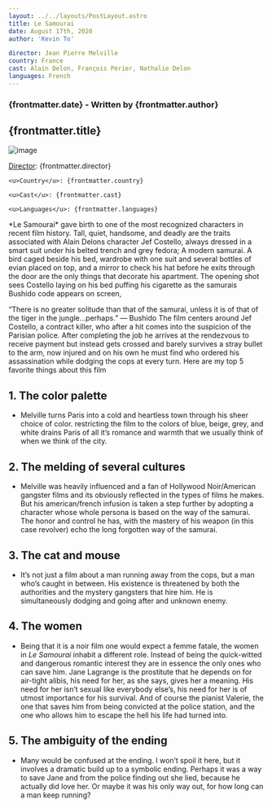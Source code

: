 ```yaml
---
layout: ../../layouts/PostLayout.astro
title: Le Samourai
date: August 17th, 2020
author: 'Kevin To'

director: Jean Pierre Melville
country: France
cast: Alain Delon, François Périer, Nathalie Delon
languages: French
---
```


### {frontmatter.date} - Written by {frontmatter.author}

## {frontmatter.title}

![image](/postPictures/La%20Cienaga/28113id_022_w1600.jpeg)

<div class="film-info">
    <u>Director</u>: {frontmatter.director}

    <u>Country</u>: {frontmatter.country}

    <u>Cast</u>: {frontmatter.cast}

    <u>Languages</u>: {frontmatter.languages}

</div>

<article class="main-content">
 *Le Samourai* gave birth to one of the most recognized characters in recent film history. Tall, quiet, handsome, and deadly are the traits associated with Alain Delons character Jef Costello, always dressed in a smart suit under his belted trench and grey fedora; A modern samurai. A bird caged beside his bed, wardrobe with one suit and several bottles of evian placed on top, and a mirror to check his hat before he exits through the door are the only things that decorate his apartment. The opening shot sees Costello laying on his bed puffing his cigarette as the samurais Bushido code appears on screen,

“There is no greater solitude than that of the samurai, unless it is of that of the tiger in the jungle...perhaps.”
— Bushido
The film centers around Jef Costello, a contract killer, who after a hit comes into the suspicion of the Parisian police. After completing the job he arrives at the rendezvous to receive payment but instead gets crossed and barely survives a stray bullet to the arm, now injured and on his own he must find who ordered his assassination while dodging the cops at every turn. Here are my top 5 favorite things about this film

# 1. The color palette

- Melville turns Paris into a cold and heartless town through his sheer choice of color. restricting the film to the colors of blue, beige, grey, and white drains Paris of all it’s romance and warmth that we usually think of when we think of the city.

# 2. The melding of several cultures

- Melville was heavily influenced and a fan of Hollywood Noir/American gangster films and its obviously reflected in the types of films he makes. But his american/french infusion is taken a step further by adopting a character whose whole persona is based on the way of the samurai. The honor and control he has, with the mastery of his weapon (in this case revolver) echo the long forgotten way of the samurai.

# 3. The cat and mouse

- It’s not just a film about a man running away from the cops, but a man who’s caught in between. His existence is threatened by both the authorities and the mystery gangsters that hire him. He is simultaneously dodging and going after and unknown enemy.

# 4. The women

- Being that it is a noir film one would expect a femme fatale, the women in _Le Samourai_ inhabit a different role. Instead of being the quick-witted and dangerous romantic interest they are in essence the only ones who can save him. Jane Lagrange is the prostitute that he depends on for air-tight alibis, his need for her, as she says, gives her a meaning. His need for her isn’t sexual like everybody else’s, his need for her is of utmost importance for his survival. And of course the pianist Valerie, the one that saves him from being convicted at the police station, and the one who allows him to escape the hell his life had turned into.

# 5. The ambiguity of the ending

- Many would be confused at the ending. I won’t spoil it here, but it involves a dramatic build up to a symbolic ending. Perhaps it was a way to save Jane and from the police finding out she lied, because he actually did love her. Or maybe it was his only way out, for how long can a man keep running?

</article>
